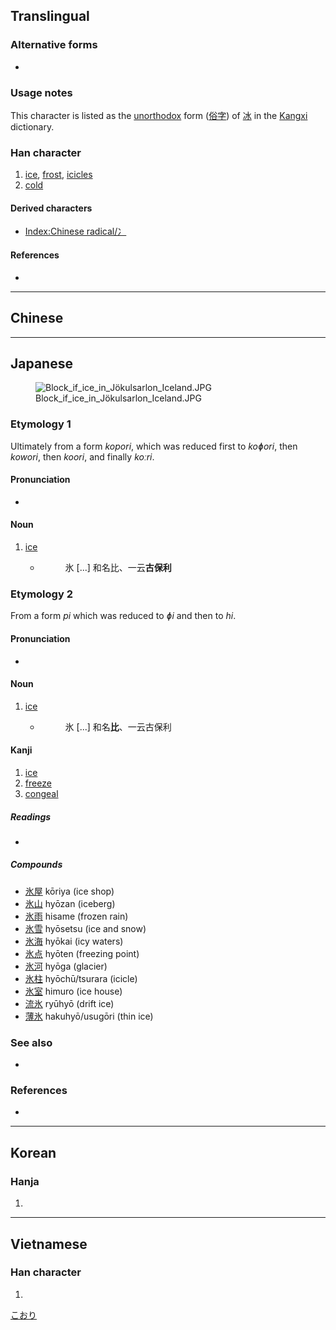 {{character info/new}}
{{also|冰|永}}
==Translingual==
{{stroke order|strokes=5}}

===Alternative forms===
* {{l|mul|冫}} {{qualifier|when used as a left Chinese radical}}

===Usage notes===
This character is listed as the [[unorthodox]] form ([[俗字]]) of [[冰]] in the [[Kangxi]] dictionary.

===Han character===
{{Han char|rn=85|rad=水|as=01|sn=5|four=32230|canj=IE|ids=⿱水丶}}

# [[ice]], [[frost]], [[icicle]]s
# [[cold]]

====Derived characters====
* [[Index:Chinese radical/冫]]

====References====
* {{Han ref|kx=0603.030|dkj=17087|dj=0996.030|hdz=31546.040|uh=6C37|ud=27703}}

----

==Chinese==
{{zh-see|冰|v}}

----

==Japanese==
[[Image:Block if ice in Jökulsarlon Iceland.JPG|thumb|right]]

===Etymology 1===
Ultimately from a form ''kopori'', which was reduced first to ''koɸori'', then ''kowori'', then ''koori'', and finally ''koːri''.

====Pronunciation====
* {{IPA|/kʰoːɺ̠i/|lang=ja}}

====Noun====
{{ja-noun|こおり|hhira=こほり}}

# [[ice]]
#* {{RQ:Wamyō Ruijushō|1|46}}
#*: 氷 [...] 和名比、一云'''古保利'''

===Etymology 2===
From a form ''pi'' which was reduced to ''ɸi'' and then to ''hi''.

====Pronunciation====
* {{IPA|/çi/|lang=ja}}

====Noun====
{{ja-noun|ひ}}

# [[ice]]
#* {{RQ:Wamyō Ruijushō|1|46}}
#*: 氷 [...] 和名'''比'''、一云古保利

====Kanji====
{{ja-kanji|grade=3|rs=水01}}

# [[ice]]
# [[freeze]]
# [[congeal]]

=====Readings=====
* {{ja-readings|goon=[[ひょう]] (hyō)|kanon=[[ひょう]] (hyō)|kun=[[こおり]] (kōri), [[ひ]] (hi)|nanori=[[すい]] (sui), [[きよ]] (kiyo), [[ひ]] (hi)}}

=====Compounds=====
* [[氷屋]] kōriya (ice shop)
* [[氷山]] hyōzan (iceberg)
* [[氷雨]] hisame (frozen rain)
* [[氷雪]] hyōsetsu (ice and snow)
* [[氷海]] hyōkai (icy waters)
* [[氷点]] hyōten (freezing point)
* [[氷河]] hyōga (glacier)
* [[氷柱]] hyōchū/tsurara (icicle)
* [[氷室]] himuro (ice house)
* [[流氷]] ryūhyō (drift ice)
* [[薄氷]] hakuhyō/usugōri (thin ice)
<!-- You can [http://web.mit.edu/jpnet/ji/data/sound/koori.au hear] it pronunced. ''(need *.au file player)''-->

===See also===
* {{l|ja|アイス|tr=aisu}}

===References===
{{ja-kref
|ku=4125
|shift=9558
|jis=4939
|euc=C9B9
|skip=1-2-3
|freq=1450
|nelson=131
|newnelson=3032
|halpern=39
|kld=24
|heisig=131
|tuttle=3a1.2
}}
* {{R:Wamyō Ruijushō}}

[[Category:Japanese basic words|こおり]]

----

==Korean==

===Hanja===
{{ko-hanja|hangeul=빙|eumhun=|rv=bing|mr=ping|y=ping}}

# {{defn|lang=ko|sort=水01}}

----

==Vietnamese==

===Han character===
{{vi-hantu|[[băn]], [[băng]], [[phăng]]|rs=水01}}

# {{defn|lang=vi}}